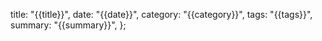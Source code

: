   title: "{{title}}",
  date: "{{date}}",
  category: "{{category}}",
  tags: "{{tags}}",
  summary: "{{summary}}",
};
